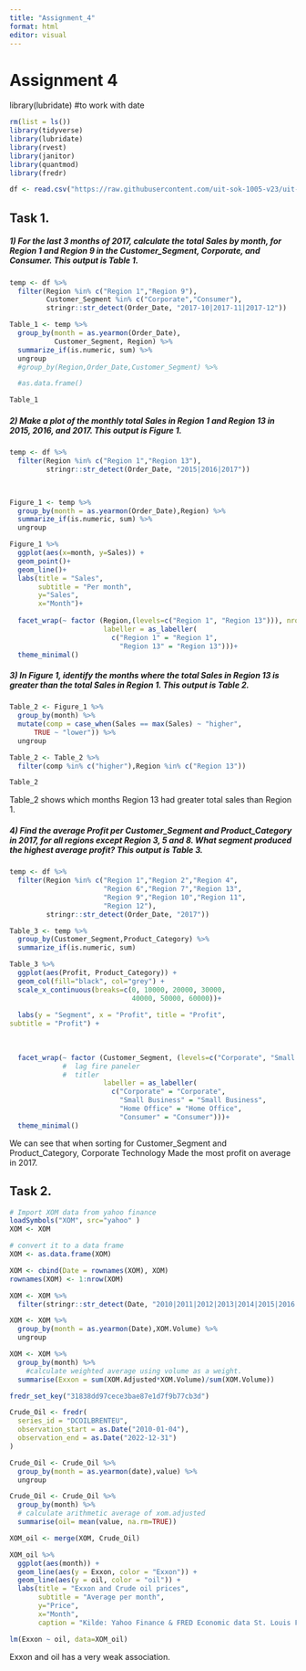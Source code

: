 ---
title: "Assignment_4"
format: html
editor: visual
---

# Assignment 4

library(lubridate) #to work with date

```{r}
rm(list = ls())
library(tidyverse)
library(lubridate)
library(rvest)
library(janitor) 
library(quantmod)
library(fredr)
```

```{r}
df <- read.csv("https://raw.githubusercontent.com/uit-sok-1005-v23/uit-sok-1005-v23.github.io/main/storedata.csv")
```

## **Task 1.**

##### 1) For the last 3 months of 2017, calculate the total Sales by month, for Region 1 and Region 9 in the Customer_Segment, Corporate, and Consumer. This output is Table 1.

```{r}
temp <- df %>% 
  filter(Region %in% c("Region 1","Region 9"),
         Customer_Segment %in% c("Corporate","Consumer"),
         stringr::str_detect(Order_Date, "2017-10|2017-11|2017-12"))

Table_1 <- temp %>% 
  group_by(month = as.yearmon(Order_Date), 
           Customer_Segment, Region) %>% 
  summarize_if(is.numeric, sum) %>%
  ungroup
  #group_by(Region,Order_Date,Customer_Segment) %>% 

  #as.data.frame()

Table_1
```

##### 2) Make a plot of the monthly total Sales in Region 1 and Region 13 in 2015, 2016, and 2017. This output is Figure 1.

```{r}
temp <- df %>% 
  filter(Region %in% c("Region 1","Region 13"),
         stringr::str_detect(Order_Date, "2015|2016|2017"))


  
Figure_1 <- temp %>% 
  group_by(month = as.yearmon(Order_Date),Region) %>% 
  summarize_if(is.numeric, sum) %>%
  ungroup
```

```{r}
Figure_1 %>% 
  ggplot(aes(x=month, y=Sales)) +
  geom_point()+
  geom_line()+
  labs(title = "Sales",
       subtitle = "Per month",
       y="Sales",
       x="Month")+
  
  facet_wrap(~ factor (Region,(levels=c("Region 1", "Region 13"))), nrow = 2,
                       labeller = as_labeller(
                         c("Region 1" = "Region 1", 
                           "Region 13" = "Region 13")))+
  theme_minimal()
```

##### 3) In Figure 1, identify the months where the total Sales in Region 13 is greater than the total Sales in Region 1. This output is Table 2.

```{r}
Table_2 <- Figure_1 %>%
  group_by(month) %>% 
  mutate(comp = case_when(Sales == max(Sales) ~ "higher",
      TRUE ~ "lower")) %>% 
  ungroup

Table_2 <- Table_2 %>%
  filter(comp %in% c("higher"),Region %in% c("Region 13"))

Table_2
```

Table_2 shows which months Region 13 had greater total sales than Region 1.

##### 4) Find the average Profit per Customer_Segment and Product_Category in 2017, for all regions except Region 3, 5 and 8. What segment produced the highest average profit? This output is Table 3.

```{r}
temp <- df %>%
  filter(Region %in% c("Region 1","Region 2","Region 4",
                       "Region 6","Region 7","Region 13",
                       "Region 9","Region 10","Region 11",
                       "Region 12"),
         stringr::str_detect(Order_Date, "2017"))

Table_3 <- temp %>% 
  group_by(Customer_Segment,Product_Category) %>% 
  summarize_if(is.numeric, sum)
```

```{r}
Table_3 %>%
  ggplot(aes(Profit, Product_Category)) +
  geom_col(fill="black", col="grey") +
  scale_x_continuous(breaks=c(0, 10000, 20000, 30000, 
                              40000, 50000, 60000))+
  
  labs(y = "Segment", x = "Profit", title = "Profit", 
subtitle = "Profit") +
  
  
  
  facet_wrap(~ factor (Customer_Segment, (levels=c("Corporate", "Small Business", "Home Office", "Consumer"))), nrow = 4,
             #  lag fire paneler 
             #  titler 
                       labeller = as_labeller(
                         c("Corporate" = "Corporate", 
                           "Small Business" = "Small Business", 
                           "Home Office" = "Home Office",
                           "Consumer" = "Consumer")))+   
  theme_minimal()
```

We can see that when sorting for Customer_Segment and Product_Category, Corporate Technology Made the most profit on average in 2017.

## **Task 2.**

```{r}
# Import XOM data from yahoo finance
loadSymbols("XOM", src="yahoo" )
XOM <- XOM

# convert it to a data frame 
XOM <- as.data.frame(XOM)

XOM <- cbind(Date = rownames(XOM), XOM)
rownames(XOM) <- 1:nrow(XOM)

XOM <- XOM %>% 
  filter(stringr::str_detect(Date, "2010|2011|2012|2013|2014|2015|2016|2017|2018|2019|2020|2021|2022"))

XOM <- XOM %>%
  group_by(month = as.yearmon(Date),XOM.Volume) %>% 
  ungroup

XOM <- XOM %>%
  group_by(month) %>% 
    #calculate weighted average using volume as a weight.
  summarise(Exxon = sum(XOM.Adjusted*XOM.Volume)/sum(XOM.Volume))
```

```{r}
fredr_set_key("31838dd97cece3bae87e1d7f9b77cb3d")

Crude_Oil <- fredr(
  series_id = "DCOILBRENTEU",
  observation_start = as.Date("2010-01-04"),
  observation_end = as.Date("2022-12-31")
)

Crude_Oil <- Crude_Oil %>%
  group_by(month = as.yearmon(date),value) %>% 
  ungroup

Crude_Oil <- Crude_Oil %>%
  group_by(month) %>% 
  # calculate arithmetic average of xom.adjusted
  summarise(oil= mean(value, na.rm=TRUE))

XOM_oil <- merge(XOM, Crude_Oil)
```

```{r}
XOM_oil %>% 
  ggplot(aes(month)) + 
  geom_line(aes(y = Exxon, color = "Exxon")) + 
  geom_line(aes(y = oil, color = "oil")) +
  labs(title = "Exxon and Crude oil prices",
       subtitle = "Average per month",
       y="Price",
       x="Month",
       caption = "Kilde: Yahoo Finance & FRED Economic data St. Louis FED")
```

```{r}
lm(Exxon ~ oil, data=XOM_oil)
```

Exxon and oil has a very weak association.

